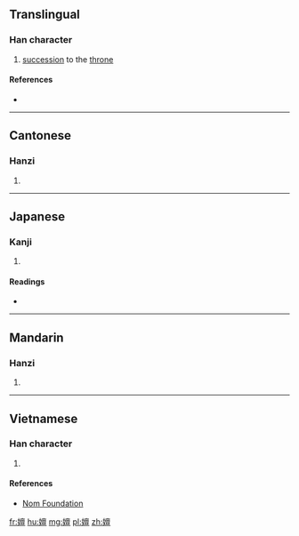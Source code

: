 ==Translingual==

===Han character===
{{Han char|rn=38|rad=女|as=13|sn=16|four=40416|canj=VYWM|ids=⿰女亶}}

# [[succession]] to the [[throne]]

====References====
* {{Han ref|kx=0272.080|dkj=06771|dj=0540.080|hdz=21085.010|uh=5B17|ud=23319|bh=E951|bd=59729}}

----

==Cantonese==

===Hanzi===
{{yue-hanzi|jyut=[[sin6]]|y=sin6}}

# {{defn|lang=yue|sort=女13}}

----

==Japanese==

===Kanji===
{{ja-kanji|grade=|rs=女13}}

# {{defn|lang=ja|sort=女13}}

====Readings====
* {{ja-readings|on=[[せん]] (sen), [[ぜん]] (zen), [[たん]] (tan)|kun=[[ゆるい]] (yurui)}}

----

==Mandarin==

===Hanzi===
{{cmn-hanzi|pin=[[shàn]] ([[shan4]])|wg=shan<sup>4</sup>}}

# {{defn|lang=cmn|sort=女13}}

----

==Vietnamese==

===Han character===
{{vi-readings|rs=女13| hanviet = thiện}}

# {{defn|lang=vi|sort=女13}}

====References====
*[http://nomfoundation.org/common/nom_details.php?codepoint=5b17 Nom Foundation]

[[fr:嬗]]
[[hu:嬗]]
[[mg:嬗]]
[[pl:嬗]]
[[zh:嬗]]